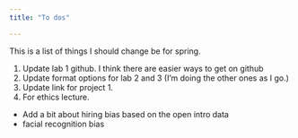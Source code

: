 ```yaml
---
title: "To dos"

---
```


This is a list of things I should change be for spring. 

1. Update lab 1 github. I think there are easier ways to get on github 
2. Update format options for lab 2 and 3 (I'm doing the other ones as I go.)
3. Update link for project 1.
4. For ethics lecture. 
-   Add a bit about hiring bias based on the open intro data
-   facial recognition bias

